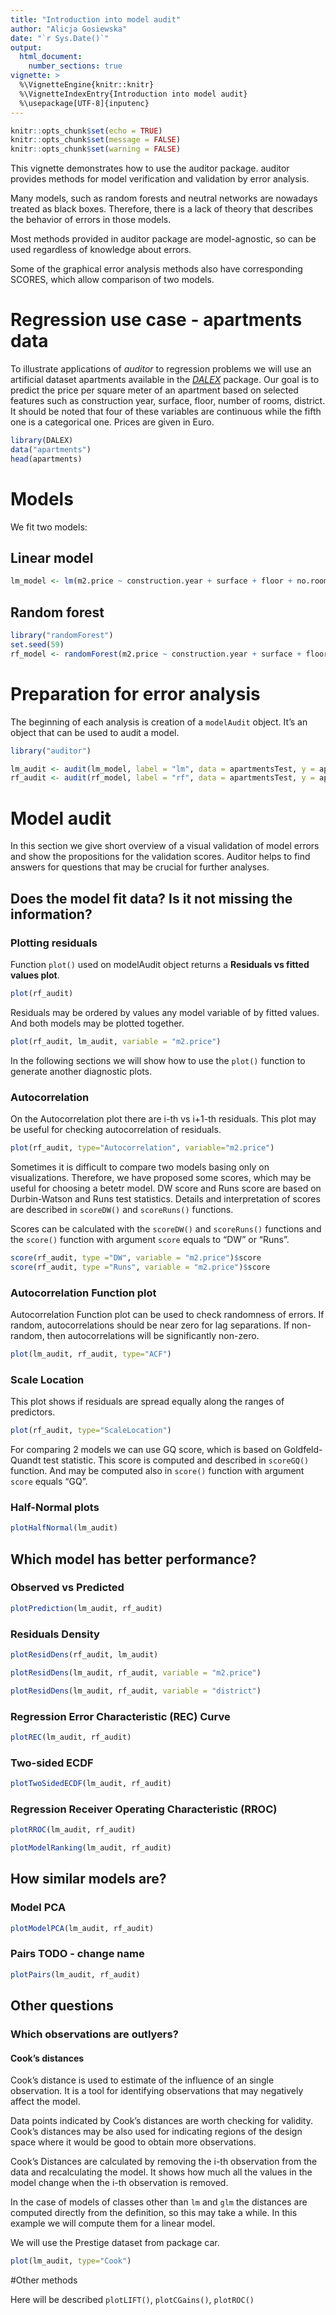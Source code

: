 ```yaml
---
title: "Introduction into model audit"
author: "Alicja Gosiewska"
date: "`r Sys.Date()`"
output: 
  html_document:
    number_sections: true
vignette: >
  %\VignetteEngine{knitr::knitr}
  %\VignetteIndexEntry{Introduction into model audit}
  %\usepackage[UTF-8]{inputenc}
---
```


```r
knitr::opts_chunk$set(echo = TRUE)
knitr::opts_chunk$set(message = FALSE)
knitr::opts_chunk$set(warning = FALSE)
```

This vignette demonstrates how to use the auditor package. 
auditor provides methods for model verification and validation by error analysis. 

Many models, such as random forests and neutral networks are nowadays treated as black boxes. Therefore, there is a lack of theory that describes the behavior of errors in those models. 

Most methods provided in auditor package are model-agnostic, so can be used regardless of knowledge about errors. 

Some of the graphical error analysis methods also have corresponding SCORES, which allow comparison of two models.



# Regression use case - apartments data

To illustrate applications of *auditor* to regression problems we will use an artificial dataset apartments available in the [*DALEX*](https://pbiecek.github.io/DALEX/) package. Our goal is to predict the price per square meter of an apartment based on selected features such as construction year, surface, floor, number of rooms, district. It should be noted that four of these variables are continuous while the fifth one is a categorical one. Prices are given in Euro.

```r
library(DALEX)
data("apartments")
head(apartments)
```

# Models

We fit two models:

## Linear model
```r
lm_model <- lm(m2.price ~ construction.year + surface + floor + no.rooms + district, data = apartments)
```


## Random forest
```r
library("randomForest")
set.seed(59)
rf_model <- randomForest(m2.price ~ construction.year + surface + floor +  no.rooms + district, data = apartments)
```


# Preparation for error analysis
The beginning of each analysis is creation of a `modelAudit` object. It’s an object that can be used to audit a model.

```r
library("auditor")

lm_audit <- audit(lm_model, label = "lm", data = apartmentsTest, y = apartmentsTest$m2.price)
rf_audit <- audit(rf_model, label = "rf", data = apartmentsTest, y = apartmentsTest$m2.price)
```


# Model audit

In this section we give short overview of a visual validation of model errors and show the propositions for the validation scores. Auditor helps to find answers for questions that may be crucial for further analyses.

## Does the model fit data? Is it not missing the information?

### Plotting residuals

Function `plot()` used on modelAudit object returns a **Residuals vs fitted values plot**. 

```r
plot(rf_audit)
```

Residuals may be ordered by values any model variable of by fitted values. And both models may be plotted together.
```r
plot(rf_audit, lm_audit, variable = "m2.price")
```

In the following sections we will show how to use the `plot()` function to generate another diagnostic plots.


### Autocorrelation

On the Autocorrelation plot there are i-th vs i+1-th residuals. This plot may be useful for checking autocorrelation of residuals.

```r
plot(rf_audit, type="Autocorrelation", variable="m2.price")
```

Sometimes it is difficult to compare two models basing only on visualizations. Therefore, we have proposed some scores, which may be useful for choosing a betetr model.
DW score and Runs score are based on Durbin-Watson and Runs test statistics. Details and interpretation of scores are described in `scoreDW()` and `scoreRuns()` functions.

Scores can be calculated with the `scoreDW()` and `scoreRuns()` functions and the `score()` function with argument `score` equals to "DW" or "Runs".

```r
score(rf_audit, type ="DW", variable = "m2.price")$score
score(rf_audit, type ="Runs", variable = "m2.price")$score
```

### Autocorrelation Function plot

Autocorrelation Function plot can be used to check randomness of errors. If random, autocorrelations should be near zero for lag separations. If non-random, then autocorrelations will be significantly non-zero. 

```r
plot(lm_audit, rf_audit, type="ACF")
```

### Scale Location

This plot shows if residuals are spread equally along the ranges of predictors. 

```r
plot(rf_audit, type="ScaleLocation")
```

For comparing 2 models we can use GQ score, which is based on Goldfeld-Quandt test statistic.
This score is computed and described in `scoreGQ()` function.
And may be computed also in `score()` function with argument `score` equals "GQ".

### Half-Normal plots
```r
plotHalfNormal(lm_audit)
```




## Which model has better performance?

### Observed vs Predicted

```r
plotPrediction(lm_audit, rf_audit)
```


### Residuals Density

```r
plotResidDens(rf_audit, lm_audit)
```

```r
plotResidDens(lm_audit, rf_audit, variable = "m2.price")
```

```r
plotResidDens(lm_audit, rf_audit, variable = "district")
```


###  Regression Error Characteristic (REC) Curve

```r
plotREC(lm_audit, rf_audit)
```

### Two-sided ECDF

```r
plotTwoSidedECDF(lm_audit, rf_audit)
```


###   Regression Receiver Operating Characteristic (RROC)

```r
plotRROC(lm_audit, rf_audit)
```

```r
plotModelRanking(lm_audit, rf_audit)
```



## How similar models are?

### Model PCA

```r
plotModelPCA(lm_audit, rf_audit)
```


### Pairs TODO - change name

```r
plotPairs(lm_audit, rf_audit)
```



## Other questions

### Which observations are outlyers?

#### Cook's distances

Cook's distance is used to estimate of the influence of an single observation. It is a tool for identifying observations that may negatively affect the model. 

Data points indicated by Cook's distances are worth checking for validity. Cook's distances may be also used for indicating regions of the design space where it would be good to obtain more observations.

Cook’s Distances are calculated by removing the i-th observation from the data and recalculating the model. It shows how much all the values in the model change when the i-th observation is removed. 

In the case of models of classes other than `lm` and `glm` the distances are computed directly from the definition, so this may take a while.
In this example we will compute them for a linear model. 

We will use the Prestige dataset from package car.

```r
plot(lm_audit, type="Cook")
```



#Other methods

Here will be described `plotLIFT()`, `plotCGains()`, `plotROC()`
